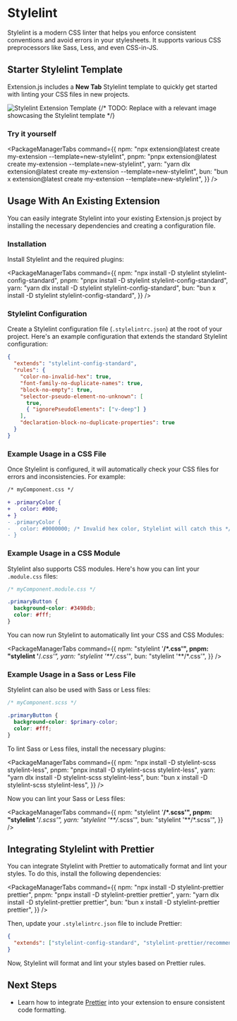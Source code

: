 
<AvatarImage icon="stylelint" />

# Stylelint

Stylelint is a modern CSS linter that helps you enforce consistent conventions and avoid errors in your stylesheets. It supports various CSS preprocessors like Sass, Less, and even CSS-in-JS.

## Starter Stylelint Template

Extension.js includes a **New Tab** Stylelint template to quickly get started with linting your CSS files in new projects.

![Stylelint Extension Template](https://placehold.co/600x400)
{/* TODO: Replace with a relevant image showcasing the Stylelint template */}

### Try it yourself

<PackageManagerTabs
  command={{
    npm: "npx extension@latest create my-extension --template=new-stylelint",
    pnpm: "pnpx extension@latest create my-extension --template=new-stylelint",
    yarn: "yarn dlx extension@latest create my-extension --template=new-stylelint",
    bun: "bun x extension@latest create my-extension --template=new-stylelint",
  }}
/>

## Usage With An Existing Extension

You can easily integrate Stylelint into your existing Extension.js project by installing the necessary dependencies and creating a configuration file.

### Installation

Install Stylelint and the required plugins:

<PackageManagerTabs
  command={{
    npm: "npx install -D stylelint stylelint-config-standard",
    pnpm: "pnpx install -D stylelint stylelint-config-standard",
    yarn: "yarn dlx install -D stylelint stylelint-config-standard",
    bun: "bun x install -D stylelint stylelint-config-standard",
  }}
/>

### Stylelint Configuration

Create a Stylelint configuration file (`.stylelintrc.json`) at the root of your project. Here's an example configuration that extends the standard Stylelint configuration:

```json
{
  "extends": "stylelint-config-standard",
  "rules": {
    "color-no-invalid-hex": true,
    "font-family-no-duplicate-names": true,
    "block-no-empty": true,
    "selector-pseudo-element-no-unknown": [
      true,
      { "ignorePseudoElements": ["v-deep"] }
    ],
    "declaration-block-no-duplicate-properties": true
  }
}
```

### Example Usage in a CSS File

Once Stylelint is configured, it will automatically check your CSS files for errors and inconsistencies. For example:

```diff
/* myComponent.css */

+ .primaryColor {
+   color: #000;
+ }
- .primaryColor {
-   color: #0000000; /* Invalid hex color, Stylelint will catch this */
- }
```

### Example Usage in a CSS Module

Stylelint also supports CSS modules. Here's how you can lint your `.module.css` files:

```css
/* myComponent.module.css */

.primaryButton {
  background-color: #3498db;
  color: #fff;
}
```

You can now run Stylelint to automatically lint your CSS and CSS Modules:

<PackageManagerTabs
  command={{
    npm: "stylelint '**/*.css'",
    pnpm: "stylelint '**/*.css'",
    yarn: "stylelint '**/*.css'",
    bun: "stylelint '**/*.css'",
  }}
/>

### Example Usage in a Sass or Less File

Stylelint can also be used with Sass or Less files:

```scss
/* myComponent.scss */

.primaryButton {
  background-color: $primary-color;
  color: #fff;
}
```

To lint Sass or Less files, install the necessary plugins:

<PackageManagerTabs
  command={{
    npm: "npx install -D stylelint-scss stylelint-less",
    pnpm: "pnpx install -D stylelint-scss stylelint-less",
    yarn: "yarn dlx install -D stylelint-scss stylelint-less",
    bun: "bun x install -D stylelint-scss stylelint-less",
  }}
/>

Now you can lint your Sass or Less files:

<PackageManagerTabs
  command={{
    npm: "stylelint '**/*.scss'",
    pnpm: "stylelint '**/*.scss'",
    yarn: "stylelint '**/*.scss'",
    bun: "stylelint '**/*.scss'",
  }}
/>

## Integrating Stylelint with Prettier

You can integrate Stylelint with Prettier to automatically format and lint your styles. To do this, install the following dependencies:

<PackageManagerTabs
  command={{
    npm: "npx install -D stylelint-prettier prettier",
    pnpm: "pnpx install -D stylelint-prettier prettier",
    yarn: "yarn dlx install -D stylelint-prettier prettier",
    bun: "bun x install -D stylelint-prettier prettier",
  }}
/>

Then, update your `.stylelintrc.json` file to include Prettier:

```json
{
  "extends": ["stylelint-config-standard", "stylelint-prettier/recommended"]
}
```

Now, Stylelint will format and lint your styles based on Prettier rules.

## Next Steps

- Learn how to integrate [Prettier](./prettier.mdx) into your extension to ensure consistent code formatting.
